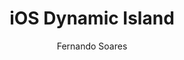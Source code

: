 ---
title: iOS Dynamic Island
author: Fernando Soares
description: iOS Dynamic Island.
isDraft: false
tags: ["UI"]
publishDate: "2025-01-26 17:41"
cover: /public/uploads/images/portfolio/labs/dynamic-island.webp
type: UI
---